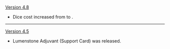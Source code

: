 {{Change History/Header}}
[[Version 4.8]]
* Dice cost increased from {{TCG Cost|2|Matching}} to {{TCG Cost|3|Unaligned}}.
----
[[Version 4.5]]
* Lumenstone Adjuvant (Support Card) was released.
